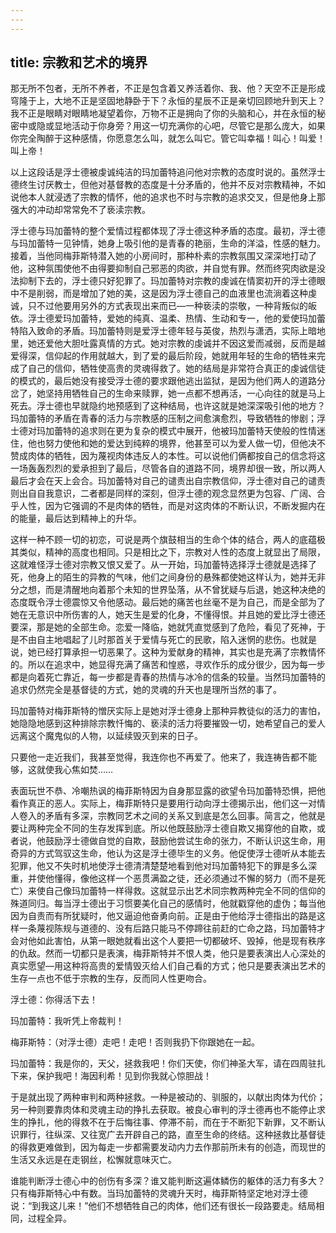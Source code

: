 ```yaml
---
---
---
```

title: 宗教和艺术的境界
---




那无所不包者，无所不养者，不正是包含着又养活着你、我、他？天空不正是形成穹隆于上，大地不正是坚固地静卧于下？永恒的星辰不正是亲切回顾地升到天上？我不正是眼睛对眼睛地凝望着你，万物不正是拥向了你的头脑和心，并在永恒的秘密中或隐或显地活动于你身旁？用这一切充满你的心吧，尽管它是那么庞大，如果你完全陶醉于这种感情，你愿意怎么叫，就怎么叫它。管它叫幸福！叫心！叫爱！叫上帝！

以上这段话是浮士德被虔诚纯洁的玛加蕾特追问他对宗教的态度时说的。虽然浮士德终生讨厌教士，但他对基督教的态度是十分矛盾的，他并不反对宗教精神，不如说他本人就浸透了宗教的情怀，他的追求也不时与宗教的追求交叉，但是他身上那强大的冲动却常常免不了亵渎宗教。

浮士德与玛加蕾特的整个爱情过程都体现了浮士德这种矛盾的态度。最初，浮士德与玛加蕾特一见钟情，她身上吸引他的是青春的艳丽，生命的洋溢，性感的魅力。接着，当他同梅菲斯特潜入她的小房间时，那种朴素的宗教氛围又深深地打动了他，这种氛围使他不由得要抑制自己邪恶的肉欲，并自觉有罪。然而终究肉欲是没法抑制下去的，浮士德只好犯罪了。玛加蕾特对宗教的虔诚在情窦初开的浮士德眼中不是削弱，而是增加了她的美，这是因为浮士德自己的血液里也流淌着这种虔诚，只不过他要用另外的方式表现出来而已—一种亵渎的崇敬，一种背叛似的皈依。浮士德爱玛加蕾特，爱她的纯真、温柔、热情、生动和专一，他的爱使玛加蕾特陷入致命的矛盾。玛加蕾特则是爱浮士德年轻与英俊，热烈与潇洒，实际上暗地里，她还爱他大胆吐露真情的方式。她对宗教的虔诚并不因这爱而减弱，反而是越爱得深，信仰起的作用就越大，到了爱的最后阶段，她就用年轻的生命的牺牲来完成了自己的信仰，牺牲使高贵的灵魂得救了。她的结局是非常符合真正的虔诚信徒的模式的，最后她没有接受浮士德的要求跟他逃出监狱，是因为他们两人的道路分岔了，她坚持用牺牲自己的生命来赎罪，她一点都不想再活，一心向往的就是马上死去。浮士德也早就隐约地预感到了这种结局，也许这就是她深深吸引他的地方？玛加蕾特的矛盾在青春的活力与宗教感的压制之间愈演愈烈，导致牺牲的惨剧；浮士德对玛加蕾特的追求则在更为复杂的模式中展开，他被玛加蕾特天使般的性情迷住，他也努力使他和她的爱达到纯粹的境界，他甚至可以为爱人做一切，但他决不赞成肉体的牺牲，因为蔑视肉体违反人的本性。可以说他们俩都按自己的信念将这一场轰轰烈烈的爱承担到了最后，尽管各自的道路不同，境界却很一致，所以两人最后才会在天上会合。玛加蕾特对自己的谴责出自宗教信仰，浮士德对自己的谴责则出自自我意识，二者都是同样的深刻，但浮士德的观念显然更为包容、广阔、合乎人性，因为它强调的不是肉体的牺牲，而是对这肉体的不断认识，不断发掘内在的能量，最后达到精神上的升华。

这样一种不顾一切的初恋，可说是两个旗鼓相当的生命个体的结合，两人的底蕴极其类似，精神的高度也相同。只是相比之下，宗教对人性的态度上就显出了局限，这就难怪浮士德对宗教又恨又爱了。从一开始，玛加蕾特选择浮士德就是选择了死，他身上的陌生的异教的气味，他们之间身份的悬殊都使她这样认为，她并无非分之想，而是清醒地向着那个未知的世界坠落，从不曾犹疑与后退，她这种决绝的态度既令浮士德震惊又令他感动。最后她的痛苦也丝毫不是为自己，而是全部为了她在无意识中所伤害的人，她天生是爱的化身，不懂得恨。并且她的爱比浮士德还要深，那是她的全部生命。恋爱一降临，她就凭直觉感到了危险，看见了死神，于是不由自主地唱起了儿时那首关于爱情与死亡的民歌，陷入迷惘的悲伤。也就是说，她已经打算承担一切恶果了。这种为爱献身的精神，其实也是充满了宗教情怀的。所以在追求中，她显得充满了痛苦和惶惑，寻欢作乐的成分很少，因为每一步都是向着死亡靠近，每一步都是青春的热情与冰冷的信条的较量。当然玛加蕾特的追求仍然完全是基督徒的方式，她的灵魂的升天也是理所当然的事了。

玛加蕾特对梅菲斯特的憎厌实际上是她对浮士德身上那种异教徒似的活力的害怕，她隐隐地感到这种排除宗教忏悔的、亵渎的活力将要摧毁一切，她希望自己的爱人远离这个魔鬼似的人物，以延续毁灭到来的日子。

只要他一走近我们，我甚至觉得，我连你也不再爱了。他来了，我连祷告都不能够，这就使我心焦如焚……

表面玩世不恭、冷嘲热讽的梅菲斯特因为自身那显露的欲望令玛加蕾特恐惧，把他看作真正的恶人。实际上，梅菲斯特只是要用行动向浮士德揭示出，他们这一对情人卷入的矛盾有多深，宗教同艺术之间的关系又到底是怎么回事。简言之，他就是要让两种完全不同的生存发挥到底。所以他既鼓励浮士德自欺又揭穿他的自欺，或者说，他鼓励浮士德做自觉的自欺，鼓励他尝试生命的张力，不断认识这生命，用奇异的方式驾驭这生命，他认为这是浮士德毕生的义务。他促使浮士德听从本能去犯罪，他又不失时机地使浮士德清清楚楚地看到他对玛加蕾特犯下的罪是多么深重，并使他懂得，像他这样一个恶贯满盈之徒，还必须通过不懈的努力（而不是死亡）来使自己像玛加蕾特一样得救。这就显示出艺术同宗教两种完全不同的信仰的殊道同归。每当浮士德出于习惯要美化自己的感情时，他就戳穿他的虚伪；每当他因为自责而有所犹疑时，他又逼迫他奋勇向前。正是由于他给浮士德指出的路是这样一条蔑视陈规与道德的、没有后路只能马不停蹄往前赶的亡命之路，玛加蕾特才会对他如此害怕，从第一眼她就看出这个人要把一切都破坏、毁掉，他是现有秩序的仇敌。然而一切都只是表演，梅菲斯特并不恨人类，他只是要表演出人心深处的真实愿望—用这种将高贵的爱情毁灭给人们自己看的方式；他只是要表演出艺术的生存一点也不低于宗教的生存，反而同人性更吻合。

浮士德：你得活下去！

玛加蕾特：我听凭上帝裁判！

梅菲斯特：（对浮士德）走吧！走吧！否则我扔下你跟她在一起。

玛加蕾特：我是你的，天父，拯救我吧！你们天使，你们神圣大军，请在四周驻扎下来，保护我吧！海因利希！见到你我就心惊胆战！

于是就出现了两种审判和两种拯救。一种是被动的、驯服的，以献出肉体为代价；另一种则要靠肉体和灵魂主动的挣扎去获取。被良心审判的浮士德再也不能停止求生的挣扎，他的得救不在于后悔往事、停滞不前，而在于不断犯下新罪，又不断认识罪行，往纵深、又往宽广去开辟自己的路，直至生命的终结。这种拯救比基督徒的得救更难做到，因为每走一步都需要发动内力去作那前所未有的创造，而现世的生活又永远是在走钢丝，松懈就意味灭亡。

谁能判断浮士德心中的创伤有多深？谁又能判断这遍体鳞伤的躯体的活力有多大？只有梅菲斯特心中有数。当玛加蕾特的灵魂升天时，梅菲斯特坚定地对浮士德说：“到我这儿来！”他们不想牺牲自己的肉体，他们还有很长一段路要走。结局相同，过程全异。